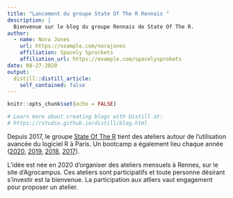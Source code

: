 ```yaml
---
title: "Lancement du groupe State Of The R Rennais "
description: |
  Bienvenue sur le blog du groupe Rennais de State Of The R.
author:
  - name: Nora Jones 
    url: https://example.com/norajones
    affiliation: Spacely Sprockets
    affiliation_url: https://example.com/spacelysprokets
date: 08-27-2020
output:
  distill::distill_article:
    self_contained: false
---
```


```r
knitr::opts_chunk$set(echo = FALSE)

# Learn more about creating blogs with Distill at:
# https://rstudio.github.io/distill/blog.html

```


Depuis 2017, le groupe [State Of The R](https://stateofther.github.io/) tient des ateliers autour de l'utilisation avancée du logiciel R à Paris. Un bootcamp a également lieu chaque année ([2020](https://stateofther.github.io/finistR2020/), [2019](https://stateofther.github.io/finistR2019/), [2018](https://stateofther.github.io/finistR2018/), [2017](https://stateofther.github.io/finistR2019/)).

L'idée est née en 2020 d'organiser des ateliers mensuels à Rennes, sur le site d'Agrocampus. Ces ateliers sont participatifs et toute personne désirant s'investir est la bienvenue. La participation aux atliers vaut engagement pour proposer un atelier.

